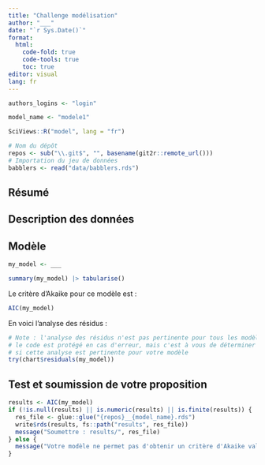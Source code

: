 ```yaml
---
title: "Challenge modélisation"
author: "___"
date: "`r Sys.Date()`"
format:
  html:
    code-fold: true
    code-tools: true
    toc: true
editor: visual
lang: fr
---
```


<!--% Indiquez votre login GitHub ci-dessous (remplacer "login" par votre propre login Github sans rien changer d'autre). -->

```r
authors_logins <- "login"
```

<!--% Donner un nom à votre modèle ici (remplacez "modele1" par le nom de votre modèle sans rien changer d'autre). N'OUBLIEZ PAS DE MODIFIER CE NOM A CHAQUE NOUVELLE ITERATION et utilisez uniquement des lettres a-z, A-Z, des chiffres 0-9, un trait souligné (_) ou un signe moins (-). -->

```r
model_name <- "modele1"
```

<!--% Ne modifiez rien dans le chunk ci-dessous. -->

```r
SciViews::R("model", lang = "fr")

# Nom du dépôt
repos <- sub("\\.git$", "", basename(git2r::remote_url()))
# Importation du jeu de données
babblers <- read("data/babblers.rds")
```

## Résumé

<!--% Décrivez ici en une courte phrase, les options mises en œuvre dans votre modèle. -->

## Description des données

<!--% Effectuez ici les statistiques descriptives qui vous sont nécessaires pour appréhender les données, sans toutefois vous éterniser trop dessus (10min max). -->

## Modèle

<!--% Placez ici le code qui génère votre modèle et commentez-le brièvement. APPELEZ TOUJOURS VOTRE MODELE `my_model`, c'est très important ! -->

```r
my_model <- ___
```

<!--% Effectuez ci-dessous toutes les analyses complémentaires que vous jugez utiles pour vérifier votre modèle et commentez-les (ci-dessous seulement un exemple de tableau et de graphique). -->

```r
summary(my_model) |> tabularise()
```

Le critère d'Akaike pour ce modèle est :

```r
AIC(my_model)
```

En voici l'analyse des résidus :

```r
# Note : l'analyse des résidus n'est pas pertinente pour tous les modèles
# le code est protégé en cas d'erreur, mais c'est à vous de déterminer
# si cette analyse est pertinente pour votre modèle
try(chart$residuals(my_model))
```

## Test et soumission de votre proposition

<!--% Pour utiliser votre modèle afin de prédire le nourrissage des oisillons et enregistrer les résultats dans `results/<repos>__<model_name>.rds`, exécutez le chunk suivant SANS LE MODIFIER. Ensuite soumettez vos résultats qui sont dans ce fichier à partir de l'app Shiny <https://sdd.umons.ac.be/B05Ca_models/> (voir aussi dans le cours en ligne à la section correspondante). -->

```r
results <- AIC(my_model)
if (!is.null(results) || is.numeric(results) || is.finite(results)) {
  res_file <- glue::glue("{repos}__{model_name}.rds")
  write$rds(results, fs::path("results", res_file))
  message("Soumettre : results/", res_file)
} else {
  message("Votre modèle ne permet pas d'obtenir un critère d'Akaike valide !")
}
```
